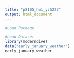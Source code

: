 ```yaml
---
title: "p8105_hw1_yz5227"
output: html_document
---
```


```r
#Load Package 


```

```r
#Load Dataset
library(moderndive)
data("early_january_weather")
early_january_weather
```

